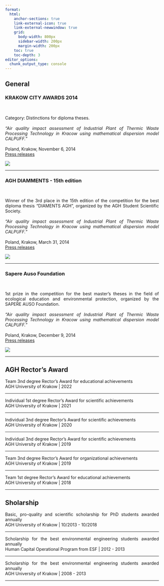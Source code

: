 ```yaml
---
format: 
  html:
    anchor-sections: true
    link-external-icon: true
    link-external-newwindow: true
    grid: 
      body-width: 800px
      sidebar-width: 200px
      margin-width: 200px
    toc: true
    toc-depth: 3
editor_options: 
  chunk_output_type: console
---
```


<div style="text-align: justify">

## General

::: {layout="[ 60, 40]"}
<div>

### **KRAKOW CITY AWARDS 2014** 
\

Category: Distinctions for diploma theses.
\
\
*"Air quality impact assessment of Industrial Plant of Thermic Waste Processing Technology in Kracow using mathematical dispersion model CALPUFF."* 
\
\
Poland, Krakow, November 6, 2014\
[Press releases](https://www.bip.krakow.pl/?dok_id=65076)


</div>

<div>

![](image/nagroda_krakow.jpg){fig-align="center"}

</div>
:::

***

::: {layout="[ 60, 40]"}
<div>

### **AGH DIAMMENTS - 15th edition** 
\

Winner of the 3rd place in the 15th edition of the competition for the best diploma thesis "DIAMENTS AGH", organized by the AGH Student Scientific Society.
\
\
*"Air quality impact assessment of Industrial Plant of Thermic Waste Processing Technology in Kracow using mathematical dispersion model CALPUFF."* 
\
\
Poland, Krakow, March 31, 2014\
[Press releases](http://www.agh.edu.pl/info/article/diamenty-agh-laureaci-xv-edycji-konkursu/)


</div>

<div>

![](image/daimenty_agh.jpg){fig-align="center"}

</div>
:::

***

::: {layout="[ 60, 40]"}
<div>

### **Sapere Auso Foundation** 
\

1st prize in the competition for the best master's theses in the field of ecological education and environmental protection, organized by the SAPERE AUSO Foundation.
\
\
*"Air quality impact assessment of Industrial Plant of Thermic Waste Processing Technology in Kracow using mathematical dispersion model CALPUFF."* 
\
\
Poland, Krakow, December 9, 2014\
[Press releases](http://www.agh.edu.pl/osiagniecia/info/article/nagroda-fundacji-sapere-auso-za-najlepsza-prace-magisterska-z-zakresu-ochrony-srodowiska/)


</div>

<div>

![](image/sapere_auso.png){fig-align="center"}

</div>
:::

***

## AGH Rector's Award

Team 3nd degree Rector's Award for educational achievements
\
AGH University of Krakow\ |  2022 
\

***
Individual 1st degree Rector's Award for scientific achievements
\
AGH University of Krakow | 2021
\

***
Individual 3nd degree Rector's Award for scientific achievements
\
AGH University of Krakow | 2020 
\

***
Individual 3nd degree Rector's Award for scientific achievements 
\
AGH University of Krakow | 2019
\

***
Team 3nd degree Rector's Award for organizational achievements 
\
AGH University of Krakow | 2019
\

***
Team 1st degree Rector's Award for educational achievements
\
AGH University of Krakow | 2018
\

***

## Sholarship


Basic, pro-quality and scientific scholarship for PhD students awarded annually 
\
AGH University of Krakow | 10/2013 - 10/2018
\

***

Scholarship for the best environmental engineering students awarded annually 
\
Human Capital Operational Program from ESF | 2012 - 2013
\

***

Scholarship for the best environmental engineering students awarded annually 
\
AGH University of Krakow | 2008 - 2013
\

***